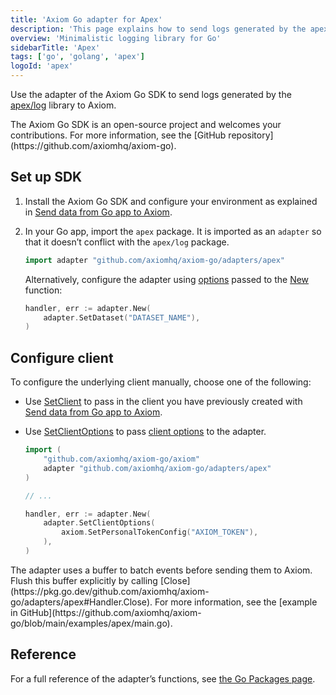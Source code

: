 ```yaml
---
title: 'Axiom Go adapter for Apex'
description: 'This page explains how to send logs generated by the apex/log library to Axiom.'
overview: 'Minimalistic logging library for Go'
sidebarTitle: 'Apex'
tags: ['go', 'golang', 'apex']
logoId: 'apex'
---
```



Use the adapter of the Axiom Go SDK to send logs generated by the [apex/log](https://github.com/apex/log) library to Axiom.

<Note>
The Axiom Go SDK is an open-source project and welcomes your contributions. For more information, see the [GitHub repository](https://github.com/axiomhq/axiom-go).
</Note>

<Prerequisites />

## Set up SDK

1. Install the Axiom Go SDK and configure your environment as explained in [Send data from Go app to Axiom](/guides/go).
1. In your Go app, import the `apex` package. It is imported as an `adapter` so that it doesn’t conflict with the `apex/log` package.

    ```go
    import adapter "github.com/axiomhq/axiom-go/adapters/apex"
    ```

    Alternatively, configure the adapter using [options](https://pkg.go.dev/github.com/axiomhq/axiom-go/adapters/apex#Option) passed to the [New](https://pkg.go.dev/github.com/axiomhq/axiom-go/adapters/apex#New) function:

    ```go
    handler, err := adapter.New(
        adapter.SetDataset("DATASET_NAME"),
    )
    ```

    <ReplaceDataset />

## Configure client

To configure the underlying client manually, choose one of the following:

- Use [SetClient](https://pkg.go.dev/github.com/axiomhq/axiom-go/adapters/apex#SetClient) to pass in the client you have previously created with [Send data from Go app to Axiom](/guides/go).
- Use [SetClientOptions](https://pkg.go.dev/github.com/axiomhq/axiom-go/adapters/apex#SetClientOptions) to pass [client options](https://pkg.go.dev/github.com/axiomhq/axiom-go/axiom#Option) to the adapter.

    ```go
    import (
        "github.com/axiomhq/axiom-go/axiom"
        adapter "github.com/axiomhq/axiom-go/adapters/apex"
    )

    // ...

    handler, err := adapter.New(
        adapter.SetClientOptions(
            axiom.SetPersonalTokenConfig("AXIOM_TOKEN"),
        ),
    )
    ```

<Note>
The adapter uses a buffer to batch events before sending them to Axiom. Flush this buffer explicitly by calling [Close](https://pkg.go.dev/github.com/axiomhq/axiom-go/adapters/apex#Handler.Close). For more information, see the [example in GitHub](https://github.com/axiomhq/axiom-go/blob/main/examples/apex/main.go).
</Note>

## Reference

For a full reference of the adapter’s functions, see [the Go Packages page](https://pkg.go.dev/github.com/axiomhq/axiom-go/adapters/apex).